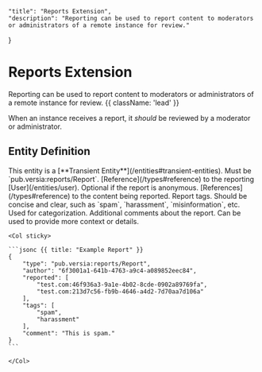     "title": "Reports Extension",
    "description": "Reporting can be used to report content to moderators or administrators of a remote instance for review."
}

# Reports Extension

Reporting can be used to report content to moderators or administrators of a remote instance for review. {{ className: 'lead' }}

When an instance receives a report, it *should* be reviewed by a moderator or administrator.

## Entity Definition

<Warning>
    This entity is a [**Transient Entity**](/entities#transient-entities).
</Warning>

<Row>
    <Col>
        <Properties name="Report">
            <Property name="type" type="string" required={true}>
                Must be `pub.versia:reports/Report`.
            </Property>
            <Property name="author" type="Reference" required={false} typeLink="/types#reference">
                [Reference](/types#reference) to the reporting [User](/entities/user). Optional if the report is anonymous.
            </Property>
            <Property name="reported" type="Reference[]" required={true} typeLink="/types#reference">
                [References](/types#reference) to the content being reported.
            </Property>
            <Property name="tags" type="string[]" required={true}>
                Report tags. Should be concise and clear, such as `spam`, `harassment`, `misinformation`, etc. Used for categorization.
            </Property>
            <Property name="comment" type="string" required={false}>
                Additional comments about the report. Can be used to provide more context or details.
            </Property>
        </Properties>
    </Col>

    <Col sticky>

    ```jsonc {{ title: "Example Report" }}
    {
        "type": "pub.versia:reports/Report",
        "author": "6f3001a1-641b-4763-a9c4-a089852eec84",
        "reported": [
            "test.com:46f936a3-9a1e-4b02-8cde-0902a89769fa",
            "test.com:213d7c56-fb9b-4646-a4d2-7d70aa7d106a"
        ],
        "tags": [
            "spam",
            "harassment"
        ],
        "comment": "This is spam."
    }
    ```

    </Col>
</Row>